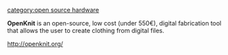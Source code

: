 [[category:open source hardware]]

'''OpenKnit''' is an open-source, low cost (under 550€), digital fabrication tool that allows the user to create clothing from digital files. 

http://openknit.org/

{{stub}}